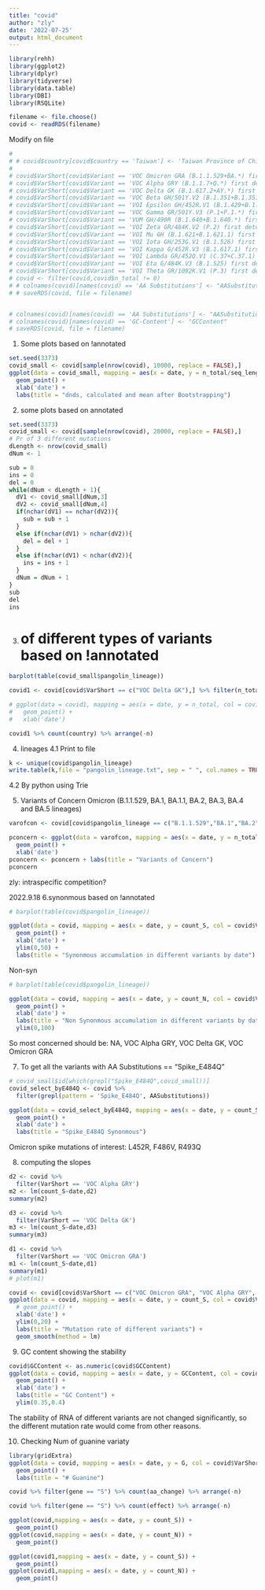 ```yaml
---
title: "covid"
author: "zly"
date: '2022-07-25'
output: html_document
---
```


```r
library(rehh)
library(ggplot2)
library(dplyr)
library(tidyverse)
library(data.table)
library(DBI)
library(RSQLite)

```

```r

filename <- file.choose()
covid <- readRDS(filename)

```

Modify on file
```r
# 
# # covid$country[covid$country == 'Taiwan'] <- 'Taiwan Province of China'
# 
# covid$VarShort[covid$Variant == 'VOC Omicron GRA (B.1.1.529+BA.*) first detected in Botswana/Hong Kong/South Africa']  <- 'VOC Omicron GRA'
# covid$VarShort[covid$Variant == 'VOC Alpha GRY (B.1.1.7+Q.*) first detected in the UK']  <- 'VOC Alpha GRY'
# covid$VarShort[covid$Variant == 'VOC Delta GK (B.1.617.2+AY.*) first detected in India']  <- 'VOC Delta GK'
# covid$VarShort[covid$Variant == 'VOC Beta GH/501Y.V2 (B.1.351+B.1.351.2+B.1.351.3) first detected in South Africa']  <- 'VOC Beta GH'
# covid$VarShort[covid$Variant == 'VOI Epsilon GH/452R.V1 (B.1.429+B.1.427) first detected in USA/California']  <- 'VOI Epsilon GH'
# covid$VarShort[covid$Variant == 'VOC Gamma GR/501Y.V3 (P.1+P.1.*) first detected in Brazil/Japan']  <- 'VOC Gamma GR'
# covid$VarShort[covid$Variant == 'VUM GH/490R (B.1.640+B.1.640.*) first detected in Congo/France']  <- 'VUM GH'
# covid$VarShort[covid$Variant == 'VOI Zeta GR/484K.V2 (P.2) first detected in Brazil']  <- 'VOI Zeta GR'
# covid$VarShort[covid$Variant == 'VOI Mu GH (B.1.621+B.1.621.1) first detected in Colombia']  <- 'VOI Mu GH'
# covid$VarShort[covid$Variant == 'VOI Iota GH/253G.V1 (B.1.526) first detected in USA/New York']  <- 'VOI Iota GH'
# covid$VarShort[covid$Variant == 'VOI Kappa G/452R.V3 (B.1.617.1) first detected in India']  <- 'VOI Kappa G'
# covid$VarShort[covid$Variant == 'VOI Lambda GR/452Q.V1 (C.37+C.37.1) first detected in Peru']  <- 'VOI Lambda GR'
# covid$VarShort[covid$Variant == 'VOI Eta G/484K.V3 (B.1.525) first detected in UK/Nigeria']  <- 'VOI Eta G'
# covid$VarShort[covid$Variant == 'VOI Theta GR/1092K.V1 (P.3) first detected in the Philippines']  <- 'VOI Theta GR'
# covid <- filter(covid,covid$n_total != 0)
# # colnames(covid)[names(covid) == 'AA Substitutions'] <- "AASubstitutions" 
# # saveRDS(covid, file = filename)



```

```r
# colnames(covid)[names(covid) == 'AA Substitutions'] <- "AASubstitutions" 
# colnames(covid)[names(covid) == 'GC-Content'] <- "GCContent"
# saveRDS(covid, file = filename)
```


1. Some plots based on !annotated
```r

set.seed(3373)
covid_small <- covid[sample(nrow(covid), 10000, replace = FALSE),]
ggplot(data = covid_small, mapping = aes(x = date, y = n_total/seq_length, col = region)) +
  geom_point() +
  xlab('date') +
  labs(title = "dnds, calculated and mean after Bootstrapping")

```

2. some plots based on annotated
```r
set.seed(3373)
covid_small <- covid[sample(nrow(covid), 20000, replace = FALSE),]
# Pr of 3 different mutations
dLength <- nrow(covid_small)
dNum <- 1

sub = 0
ins = 0
del = 0
while(dNum < dLength + 1){
  dV1 <- covid_small[dNum,3]
  dV2 <- covid_small[dNum,4]
  if(nchar(dV1) == nchar(dV2)){
    sub = sub + 1
  }
  else if(nchar(dV1) > nchar(dV2)){
    del = del + 1
  }
  else if(nchar(dV1) < nchar(dV2)){
    ins = ins + 1
  }
  dNum = dNum + 1
}
sub
del
ins

```

3. # of different types of variants based on !annotated
```r

barplot(table(covid_small$pangolin_lineage))

covid1 <- covid[covid$VarShort == c("VOC Delta GK"),] %>% filter(n_total > 50)

# ggplot(data = covid1, mapping = aes(x = date, y = n_total, col = covid1$country)) +
#   geom_point() +
#   xlab('date')

covid1 %>% count(country) %>% arrange(-n)

```


4. lineages
4.1 Print to file
```r
k <- unique(covid$pangolin_lineage)
write.table(k,file = "pangolin_lineage.txt", sep = " ", col.names = TRUE, row.names = FALSE)
```
4.2 By python using Trie

5. Variants of Concern
Omicron (B.1.1.529, BA.1, BA.1.1, BA.2, BA.3, BA.4 and BA.5 lineages)
```r

varofcon <- covid[covid$pangolin_lineage == c("B.1.1.529","BA.1","BA.2","BA.3","BA.4","BA.5"),]

pconcern <- ggplot(data = varofcon, mapping = aes(x = date, y = n_total/seq_length, col = pangolin_lineage)) +
  geom_point() +
  xlab('date')
pconcern <- pconcern + labs(title = "Variants of Concern")
pconcern

```
zly: intraspecific competition?


2022.9.18
6.synonmous based on !annotated
```r

# barplot(table(covid$pangolin_lineage))

ggplot(data = covid, mapping = aes(x = date, y = count_S, col = covid$VarShort)) +
  geom_point() +
  xlab('date') +
  ylim(0,50) +
  labs(title = "Synonmous accumulation in different variants by date")

```
Non-syn
```r
# barplot(table(covid$pangolin_lineage))

ggplot(data = covid, mapping = aes(x = date, y = count_N, col = covid$VarShort)) +
  geom_point() +
  xlab('date') +
  labs(title = "Non Synonmous accumulation in different variants by date") +
  ylim(0,100)
```

So most concerned should be: NA, VOC Alpha GRY, VOC Delta GK, VOC Omicron GRA

7. To get all the variants with AA Substitutions == "Spike_E484Q"
```r
# covid_small$id[which(grepl("Spike_E484Q",covid_small))]
covid_select_byE484Q <- covid %>%
  filter(grepl(pattern = 'Spike_E484Q', AASubstitutions))
```

```r
ggplot(data = covid_select_byE484Q, mapping = aes(x = date, y = count_S, col = covid_select_byE484Q$VarShort)) +
  geom_point() +
  xlab('date') +
  labs(title = "Spike_E484Q Synonmous")
```
Omicron spike mutations of interest: L452R, F486V, R493Q


8. computing the slopes
```r
d2 <- covid %>%
  filter(VarShort == 'VOC Alpha GRY')
m2 <- lm(count_S~date,d2)
summary(m2)

d3 <- covid %>%
  filter(VarShort == 'VOC Delta GK')
m3 <- lm(count_S~date,d3)
summary(m3)

d1 <- covid %>%
  filter(VarShort == 'VOC Omicron GRA')
m1 <- lm(count_S~date,d1)
summary(m1)
# plot(m1)


```
```r
covid <- covid[covid$VarShort == c("VOC Omicron GRA", "VOC Alpha GRY", "VOC Delta GK", "VOC Beta GH"),]
ggplot(data = covid, mapping = aes(x = date, y = count_S, col = covid$VarShort)) +
  # geom_point() +
  xlab('date') +
  ylim(0,20) +
  labs(title = "Mutation rate of different variants") +
  geom_smooth(method = lm)
```


9. GC content showing the stability
```r
covid$GCContent <- as.numeric(covid$GCContent)
ggplot(data = covid, mapping = aes(x = date, y = GCContent, col = covid$VarShort)) +
  geom_point() +
  xlab('date') +
  labs(title = "GC Content") +
  ylim(0.35,0.4)
```
The stability of RNA of different variants are not changed significantly, so the different mutation rate would come from other reasons.


10. Checking Num of guanine variaty
```r
library(gridExtra)
ggplot(data = covid, mapping = aes(x = date, y = G, col = covid$VarShort)) +
  geom_point() +
  labs(title = "# Guanine")
```

```r
covid %>% filter(gene == "S") %>% count(aa_change) %>% arrange(-n)
```
```r
covid %>% filter(gene == "S") %>% count(effect) %>% arrange(-n)
```

```r

ggplot(covid,mapping = aes(x = date, y = count_S)) +
  geom_point()
ggplot(covid,mapping = aes(x = date, y = count_N)) +
  geom_point()

```
```r
ggplot(covid1,mapping = aes(x = date, y = count_S)) +
  geom_point()
ggplot(covid1,mapping = aes(x = date, y = count_N)) +
  geom_point()

```



